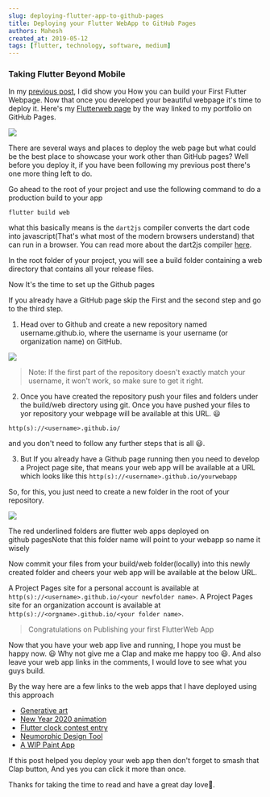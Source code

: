 ```yaml
---
slug: deploying-flutter-app-to-github-pages
title: Deploying your Flutter WebApp to GitHub Pages
authors: Mahesh
created_at: 2019-05-12
tags: [flutter, technology, software, medium]
---
```


<!-- truncate -->

### Taking Flutter Beyond Mobile

In my [previous post](/blog/building-first-flutter-web-page), I did show you How you can build your First Flutter Webpage. Now that once you developed your beautiful webpage it's time to deploy it.
Here's my [Flutterweb page](https://maheshj01.github.io/apps/flutterweb/#/) by the way linked to my portfolio on GitHub Pages.

![](https://cdn-images-1.medium.com/max/1600/1*C3fhupEPshPseB5PopynyQ.png)

There are several ways and places to deploy the web page but what could be the best place to showcase your work other than GitHub pages? Well before you deploy it, if you have been following my previous post there's one more thing left to do.

Go ahead to the root of your project and use the following command to do a production build to your app

`flutter build web`

what this basically means is the `dart2js` compiler converts the dart code into javascript(That's what most of the modern browsers understand) that can run in a browser. You can read more about the dart2js compiler [here](https://dart.dev/tools/dart2js).

In the root folder of your project, you will see a build folder containing a web directory that contains all your release files.

Now It's the time to set up the Github pages

If you already have a GitHub page skip the First and the second step and go to the third step.

1. Head over to Github and create a new repository named username.github.io, where the username is your username (or organization name) on GitHub.

![](https://cdn-images-1.medium.com/max/1600/1*O9FJVW_Bs4ZjjoB3JQw55g.png)

> Note: If the first part of the repository doesn't exactly match your username, it won't work, so make sure to get it right.

2. Once you have created the repository push your files and folders under the build/web directory using git. Once you have pushed your files to yor repository your webpage will be available at this URL. 😃

`http(s)://<username>.github.io/`

and you don't need to follow any further steps that is all 😃.

3. But If you already have a Github page running then you need to develop a Project page site, that means your web app will be available at a URL which looks like this `http(s)://<username>.github.io/yourwebapp`

So, for this, you just need to create a new folder in the root of your repository.

![](https://cdn-images-1.medium.com/max/1600/1*sYAKYluTbfnME8Vbaj5SHA.png)

The red underlined folders are flutter web apps deployed on github pagesNote that this folder name will point to your webapp so name it wisely

Now commit your files from your build/web folder(locally) into this newly created folder and cheers your web app will be available at the below URL.

A Project Pages site for a personal account is available at `http(s)://<username>.github.io/<your newfolder name>`. A Project Pages site for an organization account is available at `http(s)://<orgname>.github.io/<your folder name>`.

> Congratulations on Publishing your first FlutterWeb App

Now that you have your web app live and running, I hope you must be happy now. 😃 Why not give me a Clap and make me happy too 😃. And also leave your web app links in the comments, I would love to see what you guys build.

By the way here are a few links to the web apps that I have deployed using this approach

- [Generative art](https://maheshj01.github.io/art/)
- [New Year 2020 animation](https://maheshj01.github.io/apps/2020/#/)
- [Flutter clock contest entry](https://maheshj01.github.io/apps/clock)
- [Neumorphic Design Tool](https://maheshj01.github.io/apps/neumorphism)
- [A WIP Paint App](https://maheshj01.github.io/apps/paint)

If this post helped you deploy your web app then don't forget to smash that Clap button, And yes you can click it more than once.

Thanks for taking the time to read and have a great day love💙.
